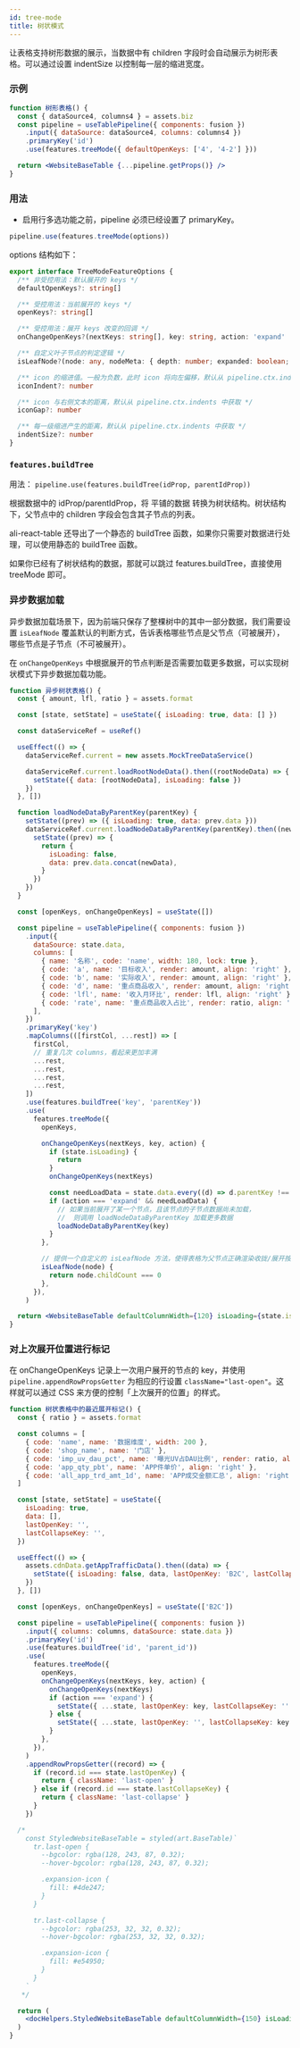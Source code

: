 ```yaml
---
id: tree-mode
title: 树状模式
---
```


让表格支持树形数据的展示，当数据中有 children 字段时会自动展示为树形表格。可以通过设置 indentSize 以控制每一层的缩进宽度。

### 示例

```jsx live
function 树形表格() {
  const { dataSource4, columns4 } = assets.biz
  const pipeline = useTablePipeline({ components: fusion })
    .input({ dataSource: dataSource4, columns: columns4 })
    .primaryKey('id')
    .use(features.treeMode({ defaultOpenKeys: ['4', '4-2'] }))

  return <WebsiteBaseTable {...pipeline.getProps()} />
}
```

### 用法

- 启用行多选功能之前，pipeline 必须已经设置了 primaryKey。

```jsx
pipeline.use(features.treeMode(options))
```

options 结构如下：

```typescript
export interface TreeModeFeatureOptions {
  /** 非受控用法：默认展开的 keys */
  defaultOpenKeys?: string[]

  /** 受控用法：当前展开的 keys */
  openKeys?: string[]

  /** 受控用法：展开 keys 改变的回调 */
  onChangeOpenKeys?(nextKeys: string[], key: string, action: 'expand' | 'collapse'): void

  /** 自定义叶子节点的判定逻辑 */
  isLeafNode?(node: any, nodeMeta: { depth: number; expanded: boolean; rowKey: string }): boolean

  /** icon 的缩进值。一般为负数，此时 icon 将向左偏移，默认从 pipeline.ctx.indents 中获取 */
  iconIndent?: number

  /** icon 与右侧文本的距离，默认从 pipeline.ctx.indents 中获取 */
  iconGap?: number

  /** 每一级缩进产生的距离，默认从 pipeline.ctx.indents 中获取 */
  indentSize?: number
}
```

### `features.buildTree`

用法： `pipeline.use(features.buildTree(idProp, parentIdProp))`

根据数据中的 idProp/parentIdProp，将 平铺的数据 转换为树状结构。树状结构下，父节点中的 children 字段会包含其子节点的列表。

ali-react-table 还导出了一个静态的 buildTree 函数，如果你只需要对数据进行处理，可以使用静态的 buildTree 函数。

如果你已经有了树状结构的数据，那就可以跳过 features.buildTree，直接使用 treeMode 即可。

### 异步数据加载

异步数据加载场景下，因为前端只保存了整棵树中的其中一部分数据，我们需要设置 `isLeafNode` 覆盖默认的判断方式，告诉表格哪些节点是父节点（可被展开），哪些节点是子节点（不可被展开）。

在 `onChangeOpenKeys` 中根据展开的节点判断是否需要加载更多数据，可以实现树状模式下异步数据加载功能。

```jsx live
function 异步树状表格() {
  const { amount, lfl, ratio } = assets.format

  const [state, setState] = useState({ isLoading: true, data: [] })

  const dataServiceRef = useRef()

  useEffect(() => {
    dataServiceRef.current = new assets.MockTreeDataService()

    dataServiceRef.current.loadRootNodeData().then((rootNodeData) => {
      setState({ data: [rootNodeData], isLoading: false })
    })
  }, [])

  function loadNodeDataByParentKey(parentKey) {
    setState((prev) => ({ isLoading: true, data: prev.data }))
    dataServiceRef.current.loadNodeDataByParentKey(parentKey).then((newData) => {
      setState((prev) => {
        return {
          isLoading: false,
          data: prev.data.concat(newData),
        }
      })
    })
  }

  const [openKeys, onChangeOpenKeys] = useState([])

  const pipeline = useTablePipeline({ components: fusion })
    .input({
      dataSource: state.data,
      columns: [
        { name: '名称', code: 'name', width: 180, lock: true },
        { code: 'a', name: '目标收入', render: amount, align: 'right' },
        { code: 'b', name: '实际收入', render: amount, align: 'right' },
        { code: 'd', name: '重点商品收入', render: amount, align: 'right' },
        { code: 'lfl', name: '收入月环比', render: lfl, align: 'right' },
        { code: 'rate', name: '重点商品收入占比', render: ratio, align: 'right' },
      ],
    })
    .primaryKey('key')
    .mapColumns(([firstCol, ...rest]) => [
      firstCol,
      // 重复几次 columns，看起来更加丰满
      ...rest,
      ...rest,
      ...rest,
      ...rest,
    ])
    .use(features.buildTree('key', 'parentKey'))
    .use(
      features.treeMode({
        openKeys,

        onChangeOpenKeys(nextKeys, key, action) {
          if (state.isLoading) {
            return
          }
          onChangeOpenKeys(nextKeys)

          const needLoadData = state.data.every((d) => d.parentKey !== key)
          if (action === 'expand' && needLoadData) {
            // 如果当前展开了某一个节点，且该节点的子节点数据尚未加载，
            //  则调用 loadNodeDataByParentKey 加载更多数据
            loadNodeDataByParentKey(key)
          }
        },

        // 提供一个自定义的 isLeafNode 方法，使得表格为父节点正确渲染收拢/展开按钮
        isLeafNode(node) {
          return node.childCount === 0
        },
      }),
    )

  return <WebsiteBaseTable defaultColumnWidth={120} isLoading={state.isLoading} {...pipeline.getProps()} />
}
```

### 对上次展开位置进行标记

在 onChangeOpenKeys 记录上一次用户展开的节点的 key，并使用 `pipeline.appendRowPropsGetter` 为相应的行设置 `className="last-open"`。这样就可以通过 CSS 来方便的控制「上次展开的位置」的样式。

```jsx live
function 树状表格中的最近展开标记() {
  const { ratio } = assets.format

  const columns = [
    { code: 'name', name: '数据维度', width: 200 },
    { code: 'shop_name', name: '门店' },
    { code: 'imp_uv_dau_pct', name: '曝光UV占DAU比例', render: ratio, align: 'right' },
    { code: 'app_qty_pbt', name: 'APP件单价', align: 'right' },
    { code: 'all_app_trd_amt_1d', name: 'APP成交金额汇总', align: 'right' },
  ]

  const [state, setState] = useState({
    isLoading: true,
    data: [],
    lastOpenKey: '',
    lastCollapseKey: '',
  })

  useEffect(() => {
    assets.cdnData.getAppTrafficData().then((data) => {
      setState({ isLoading: false, data, lastOpenKey: 'B2C', lastCollapseKey: '' })
    })
  }, [])

  const [openKeys, onChangeOpenKeys] = useState(['B2C'])

  const pipeline = useTablePipeline({ components: fusion })
    .input({ columns: columns, dataSource: state.data })
    .primaryKey('id')
    .use(features.buildTree('id', 'parent_id'))
    .use(
      features.treeMode({
        openKeys,
        onChangeOpenKeys(nextKeys, key, action) {
          onChangeOpenKeys(nextKeys)
          if (action === 'expand') {
            setState({ ...state, lastOpenKey: key, lastCollapseKey: '' })
          } else {
            setState({ ...state, lastOpenKey: '', lastCollapseKey: key })
          }
        },
      }),
    )
    .appendRowPropsGetter((record) => {
      if (record.id === state.lastOpenKey) {
        return { className: 'last-open' }
      } else if (record.id === state.lastCollapseKey) {
        return { className: 'last-collapse' }
      }
    })

  /*
    const StyledWebsiteBaseTable = styled(art.BaseTable)`
      tr.last-open {
        --bgcolor: rgba(128, 243, 87, 0.32);
        --hover-bgcolor: rgba(128, 243, 87, 0.32);

        .expansion-icon {
          fill: #4de247;
        }
      }

      tr.last-collapse {
        --bgcolor: rgba(253, 32, 32, 0.32);
        --hover-bgcolor: rgba(253, 32, 32, 0.32);

        .expansion-icon {
          fill: #e54950;
        }
      }
    `
   */

  return (
    <docHelpers.StyledWebsiteBaseTable defaultColumnWidth={150} isLoading={state.isLoading} {...pipeline.getProps()} />
  )
}
```
